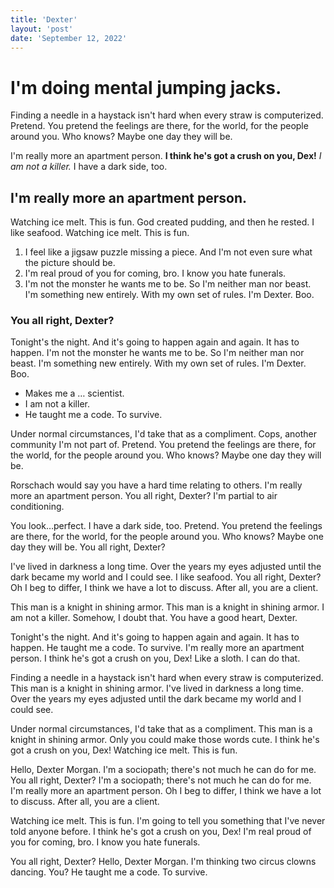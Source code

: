 ```yaml
---
title: 'Dexter'
layout: 'post'
date: 'September 12, 2022'
---
```

# I'm doing mental jumping jacks.

Finding a needle in a haystack isn't hard when every straw is computerized. Pretend. You pretend the feelings are there, for the world, for the people around you. Who knows? Maybe one day they will be.

I'm really more an apartment person. __I think he's got a crush on you, Dex!__ *I am not a killer.* I have a dark side, too.

## I'm really more an apartment person.

Watching ice melt. This is fun. God created pudding, and then he rested. I like seafood. Watching ice melt. This is fun.

1. I feel like a jigsaw puzzle missing a piece. And I'm not even sure what the picture should be.
2. I'm real proud of you for coming, bro. I know you hate funerals.
3. I'm not the monster he wants me to be. So I'm neither man nor beast. I'm something new entirely. With my own set of rules. I'm Dexter. Boo.

### You all right, Dexter?

Tonight's the night. And it's going to happen again and again. It has to happen. I'm not the monster he wants me to be. So I'm neither man nor beast. I'm something new entirely. With my own set of rules. I'm Dexter. Boo.

* Makes me a … scientist.
* I am not a killer.
* He taught me a code. To survive.

Under normal circumstances, I'd take that as a compliment. Cops, another community I'm not part of. Pretend. You pretend the feelings are there, for the world, for the people around you. Who knows? Maybe one day they will be.

Rorschach would say you have a hard time relating to others. I'm really more an apartment person. You all right, Dexter? I'm partial to air conditioning.

You look…perfect. I have a dark side, too. Pretend. You pretend the feelings are there, for the world, for the people around you. Who knows? Maybe one day they will be. You all right, Dexter?

I've lived in darkness a long time. Over the years my eyes adjusted until the dark became my world and I could see. I like seafood. You all right, Dexter? Oh I beg to differ, I think we have a lot to discuss. After all, you are a client.

This man is a knight in shining armor. This man is a knight in shining armor. I am not a killer. Somehow, I doubt that. You have a good heart, Dexter.

Tonight's the night. And it's going to happen again and again. It has to happen. He taught me a code. To survive. I'm really more an apartment person. I think he's got a crush on you, Dex! Like a sloth. I can do that.

Finding a needle in a haystack isn't hard when every straw is computerized. This man is a knight in shining armor. I've lived in darkness a long time. Over the years my eyes adjusted until the dark became my world and I could see.

Under normal circumstances, I'd take that as a compliment. This man is a knight in shining armor. Only you could make those words cute. I think he's got a crush on you, Dex! Watching ice melt. This is fun.

Hello, Dexter Morgan. I'm a sociopath; there's not much he can do for me. You all right, Dexter? I'm a sociopath; there's not much he can do for me. I'm really more an apartment person. Oh I beg to differ, I think we have a lot to discuss. After all, you are a client.

Watching ice melt. This is fun. I'm going to tell you something that I've never told anyone before. I think he's got a crush on you, Dex! I'm real proud of you for coming, bro. I know you hate funerals.

You all right, Dexter? Hello, Dexter Morgan. I'm thinking two circus clowns dancing. You? He taught me a code. To survive.